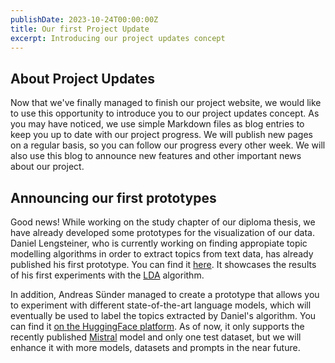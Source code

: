 ```yaml
---
publishDate: 2023-10-24T00:00:00Z
title: Our first Project Update
excerpt: Introducing our project updates concept
---
```


## About Project Updates

Now that we've finally managed to finish our project website, we would like to use this opportunity to introduce you to our project updates concept. As you may have noticed, we use simple Markdown files as blog entries to keep you up to date with our project progress. We will publish new pages on a regular basis, so you can follow our progress every other week. We will also use this blog to announce new features and other important news about our project.

## Announcing our first prototypes

Good news! While working on the study chapter of our diploma thesis, we have already developed some prototypes for the visualization of our data. Daniel Lengsteiner, who is currently working on finding appropiate topic modelling algorithms in order to extract topics from text data, has already published his first prototype. You can find it [here](https://dlengsteiner.shinyapps.io/tm-prototype/). It showcases the results of his first experiments with the [LDA](https://en.wikipedia.org/wiki/Latent_Dirichlet_allocation) algorithm.

In addition, Andreas Sünder managed to create a prototype that allows you to experiment with different state-of-the-art language models, which will eventually be used to label the topics extracted by Daniel's algorithm. You can find it [on the HuggingFace platform](https://huggingface.co/spaces/textminr/tl-playground). As of now, it only supports the recently published [Mistral](https://mistral.ai/) model and only one test dataset, but we will enhance it with more models, datasets and prompts in the near future.
